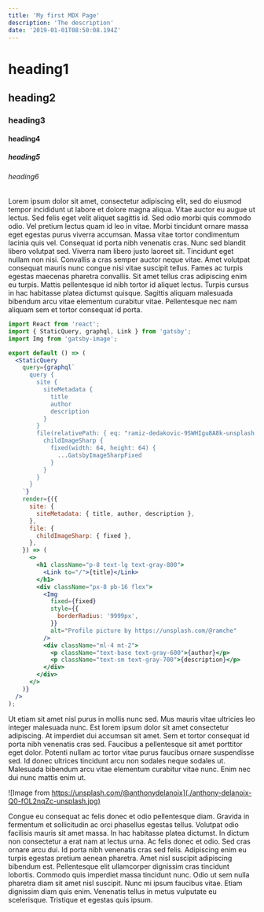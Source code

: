 ```yaml
---
title: 'My first MDX Page'
description: 'The description'
date: '2019-01-01T08:50:08.194Z'
---
```


# heading1

## heading2

### heading3

#### heading4

##### heading5

###### heading6

Lorem ipsum dolor sit amet, consectetur adipiscing elit, sed do eiusmod tempor incididunt ut labore et dolore magna aliqua. Vitae auctor eu augue ut lectus. Sed felis eget velit aliquet sagittis id. Sed odio morbi quis commodo odio. Vel pretium lectus quam id leo in vitae. Morbi tincidunt ornare massa eget egestas purus viverra accumsan. Massa vitae tortor condimentum lacinia quis vel. Consequat id porta nibh venenatis cras. Nunc sed blandit libero volutpat sed. Viverra nam libero justo laoreet sit. Tincidunt eget nullam non nisi. Convallis a cras semper auctor neque vitae. Amet volutpat consequat mauris nunc congue nisi vitae suscipit tellus. Fames ac turpis egestas maecenas pharetra convallis. Sit amet tellus cras adipiscing enim eu turpis. Mattis pellentesque id nibh tortor id aliquet lectus. Turpis cursus in hac habitasse platea dictumst quisque. Sagittis aliquam malesuada bibendum arcu vitae elementum curabitur vitae. Pellentesque nec nam aliquam sem et tortor consequat id porta.

```jsx
import React from 'react';
import { StaticQuery, graphql, Link } from 'gatsby';
import Img from 'gatsby-image';

export default () => (
  <StaticQuery
    query={graphql`
      query {
        site {
          siteMetadata {
            title
            author
            description
          }
        }
        file(relativePath: { eq: "ramiz-dedakovic-9SWHIgu8A8k-unsplash.jpg" }) {
          childImageSharp {
            fixed(width: 64, height: 64) {
              ...GatsbyImageSharpFixed
            }
          }
        }
      }
    `}
    render={({
      site: {
        siteMetadata: { title, author, description },
      },
      file: {
        childImageSharp: { fixed },
      },
    }) => (
      <>
        <h1 className="p-8 text-lg text-gray-800">
          <Link to="/">{title}</Link>
        </h1>
        <div className="px-8 pb-16 flex">
          <Img
            fixed={fixed}
            style={{
              borderRadius: '9999px',
            }}
            alt="Profile picture by https://unsplash.com/@ramche"
          />
          <div className="ml-4 mt-2">
            <p className="text-base text-gray-600">{author}</p>
            <p className="text-sm text-gray-700">{description}</p>
          </div>
        </div>
      </>
    )}
  />
);
```

Ut etiam sit amet nisl purus in mollis nunc sed. Mus mauris vitae ultricies leo integer malesuada nunc. Est lorem ipsum dolor sit amet consectetur adipiscing. At imperdiet dui accumsan sit amet. Sem et tortor consequat id porta nibh venenatis cras sed. Faucibus a pellentesque sit amet porttitor eget dolor. Potenti nullam ac tortor vitae purus faucibus ornare suspendisse sed. Id donec ultrices tincidunt arcu non sodales neque sodales ut. Malesuada bibendum arcu vitae elementum curabitur vitae nunc. Enim nec dui nunc mattis enim ut.

![Image from https://unsplash.com/@anthonydelanoix](./anthony-delanoix-Q0-fOL2nqZc-unsplash.jpg)

Congue eu consequat ac felis donec et odio pellentesque diam. Gravida in fermentum et sollicitudin ac orci phasellus egestas tellus. Volutpat odio facilisis mauris sit amet massa. In hac habitasse platea dictumst. In dictum non consectetur a erat nam at lectus urna. Ac felis donec et odio. Sed cras ornare arcu dui. Id porta nibh venenatis cras sed felis. Adipiscing enim eu turpis egestas pretium aenean pharetra. Amet nisl suscipit adipiscing bibendum est. Pellentesque elit ullamcorper dignissim cras tincidunt lobortis. Commodo quis imperdiet massa tincidunt nunc. Odio ut sem nulla pharetra diam sit amet nisl suscipit. Nunc mi ipsum faucibus vitae. Etiam dignissim diam quis enim. Venenatis tellus in metus vulputate eu scelerisque. Tristique et egestas quis ipsum.
